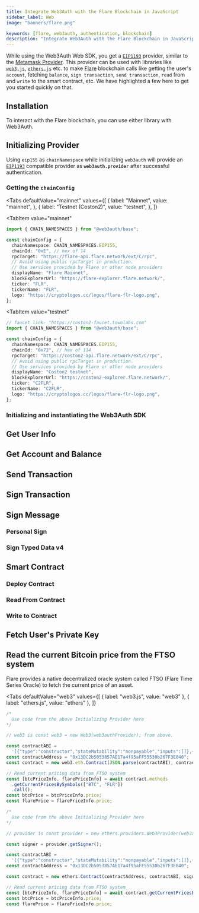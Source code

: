 ```yaml
---
title: Integrate Web3Auth with the Flare Blockchain in JavaScript
sidebar_label: Web
image: "banners/flare.png"

keywords: [flare, web3auth, authentication, blockchain]
description: "Integrate Web3Auth with the Flare Blockchain in JavaScript | Documentation - Web3Auth"
---
```



<SEO
  title="Integrate Web3Auth with the Flare Blockchain in JavaScript"
  description="Integrate Web3Auth with the Flare Blockchain in JavaScript | Documentation - Web3Auth"
  image="https://web3auth.io/docs/banners/flare.png"
  slug="/connect-blockchain/evm/flare/web"
/>

While using the Web3Auth Web SDK, you get a [`EIP1193`](https://eips.ethereum.org/EIPS/eip-1193)
provider, similar to the [Metamask Provider](https://docs.metamask.io/guide/ethereum-provider.html).
This provider can be used with libraries like
[`web3.js`](https://web3js.readthedocs.io/en/v1.2.8/getting-started.html),
[`ethers.js`](https://docs.ethers.io/v5/getting-started/) etc. to make
[Flare](https://www.flare.network) blockchain calls like getting the user's `account`, fetching
`balance`, `sign transaction`, `send transaction`, `read` from and `write` to the smart contract,
etc. We have highlighted a few here to get you started quickly on that.

## Installation

To interact with the Flare blockchain, you can use either library with Web3Auth.

<InstallationSnippet />

## Initializing Provider

Using `eip155` as `chainNamespace` while initializing `web3auth` will provide an
[`EIP1193`](https://eips.ethereum.org/EIPS/eip-1193) compatible provider as **`web3auth.provider`**
after successful authentication.

### Getting the `chainConfig`

<Tabs
 defaultValue="mainnet"
  values={[
    { label: "Mainnet", value: "mainnet", },
    { label: "Testnet (Coston2)", value: "testnet", },
  ]}
>
<TabItem
  value="mainnet"
>

```typescript
import { CHAIN_NAMESPACES } from "@web3auth/base";

const chainConfig = {
  chainNamespace: CHAIN_NAMESPACES.EIP155,
  chainId: "0xE", // hex of 14
  rpcTarget: "https://flare-api.flare.network/ext/C/rpc",
  // Avoid using public rpcTarget in production.
  // Use services provided by Flare or other node providers
  displayName: "Flare Mainnet",
  blockExplorerUrl: "https://flare-explorer.flare.network/",
  ticker: "FLR",
  tickerName: "FLR",
  logo: "https://cryptologos.cc/logos/flare-flr-logo.png",
};
```

</TabItem>

<TabItem
  value="testnet"
>

```typescript
// faucet link- "https://coston2-faucet.towolabs.com"
import { CHAIN_NAMESPACES } from "@web3auth/base";

const chainConfig = {
  chainNamespace: CHAIN_NAMESPACES.EIP155,
  chainId: "0x72", // hex of 114
  rpcTarget: "https://coston2-api.flare.network/ext/C/rpc",
  // Avoid using public rpcTarget in production.
  // Use services provided by Flare or other node providers
  displayName: "Coston2 testnet",
  blockExplorerUrl: "https://coston2-explorer.flare.network/",
  ticker: "C2FLR",
  tickerName: "C2FLR",
  logo: "https://cryptologos.cc/logos/flare-flr-logo.png",
};
```

</TabItem>
</Tabs>

### Initializing and instantiating the Web3Auth SDK

<InitializeWeb3Auth />

## Get User Info

<GetUserInfoSnippet />

## Get Account and Balance

<GetAccountAndBalanceSnippet />

## Send Transaction

<SendTransactionSnippet />

## Sign Transaction

<SignTransactionSnippet />

## Sign Message

### Personal Sign

<SignPersonalMessageSnippet />

### Sign Typed Data v4

<SignTypedDataV4Snippet />

## Smart Contract

<SmartContractSoliditySnippet />

### Deploy Contract

<DeployContractSolidityDeploySnippet />

### Read From Contract

<DeployContractSolidityReadSnippet />

### Write to Contract

<DeployContractSolidityWriteSnippet />

## Fetch User's Private Key

<FetchUserPrivateKeySnippet />

## Read the current Bitcoin price from the FTSO system

Flare provides a native decentralized oracle system called FTSO (Flare Time Series Oracle) to fetch
the current price of an asset.

<Tabs
  defaultValue="web3"
  values={[
    { label: "web3.js", value: "web3" },
    { label: "ethers.js", value: "ethers" },
  ]}
>
<TabItem value="web3">

```js
/*
  Use code from the above Initializing Provider here
*/

// web3 is const web3 = new Web3(web3authProvider); from above.

const contractABI =
  '[{"type":"constructor","stateMutability":"nonpayable","inputs":[]},{"type":"event","name":"GovernanceCallTimelocked","inputs":[{"type":"bytes4","name":"selector","internalType":"bytes4","indexed":false},{"type":"uint256","name":"allowedAfterTimestamp","internalType":"uint256","indexed":false},{"type":"bytes","name":"encodedCall","internalType":"bytes","indexed":false}],"anonymous":false},{"type":"event","name":"GovernanceInitialised","inputs":[{"type":"address","name":"initialGovernance","internalType":"address","indexed":false}],"anonymous":false},{"type":"event","name":"GovernedProductionModeEntered","inputs":[{"type":"address","name":"governanceSettings","internalType":"address","indexed":false}],"anonymous":false},{"type":"event","name":"TimelockedGovernanceCallCanceled","inputs":[{"type":"bytes4","name":"selector","internalType":"bytes4","indexed":false},{"type":"uint256","name":"timestamp","internalType":"uint256","indexed":false}],"anonymous":false},{"type":"event","name":"TimelockedGovernanceCallExecuted","inputs":[{"type":"bytes4","name":"selector","internalType":"bytes4","indexed":false},{"type":"uint256","name":"timestamp","internalType":"uint256","indexed":false}],"anonymous":false},{"type":"function","stateMutability":"nonpayable","outputs":[{"type":"uint256","name":"_assetIndex","internalType":"uint256"}],"name":"addFtso","inputs":[{"type":"address","name":"_ftsoContract","internalType":"contract IIFtso"}]},{"type":"function","stateMutability":"nonpayable","outputs":[],"name":"cancelGovernanceCall","inputs":[{"type":"bytes4","name":"_selector","internalType":"bytes4"}]},{"type":"function","stateMutability":"nonpayable","outputs":[],"name":"executeGovernanceCall","inputs":[{"type":"bytes4","name":"_selector","internalType":"bytes4"}]},{"type":"function","stateMutability":"view","outputs":[{"type":"address","name":"","internalType":"contract IIFtsoManager"}],"name":"ftsoManager","inputs":[]},{"type":"function","stateMutability":"view","outputs":[{"type":"address","name":"_addressUpdater","internalType":"address"}],"name":"getAddressUpdater","inputs":[]},{"type":"function","stateMutability":"view","outputs":[{"type":"tuple[]","name":"","internalType":"struct IFtsoRegistry.PriceInfo[]","components":[{"type":"uint256","name":"ftsoIndex","internalType":"uint256"},{"type":"uint256","name":"price","internalType":"uint256"},{"type":"uint256","name":"decimals","internalType":"uint256"},{"type":"uint256","name":"timestamp","internalType":"uint256"}]}],"name":"getAllCurrentPrices","inputs":[]},{"type":"function","stateMutability":"view","outputs":[{"type":"address[]","name":"_ftsos","internalType":"contract IIFtso[]"}],"name":"getAllFtsos","inputs":[]},{"type":"function","stateMutability":"view","outputs":[{"type":"uint256","name":"_price","internalType":"uint256"},{"type":"uint256","name":"_timestamp","internalType":"uint256"}],"name":"getCurrentPrice","inputs":[{"type":"string","name":"_symbol","internalType":"string"}]},{"type":"function","stateMutability":"view","outputs":[{"type":"uint256","name":"_price","internalType":"uint256"},{"type":"uint256","name":"_timestamp","internalType":"uint256"}],"name":"getCurrentPrice","inputs":[{"type":"uint256","name":"_assetIndex","internalType":"uint256"}]},{"type":"function","stateMutability":"view","outputs":[{"type":"uint256","name":"_price","internalType":"uint256"},{"type":"uint256","name":"_timestamp","internalType":"uint256"},{"type":"uint256","name":"_assetPriceUsdDecimals","internalType":"uint256"}],"name":"getCurrentPriceWithDecimals","inputs":[{"type":"uint256","name":"_assetIndex","internalType":"uint256"}]},{"type":"function","stateMutability":"view","outputs":[{"type":"uint256","name":"_price","internalType":"uint256"},{"type":"uint256","name":"_timestamp","internalType":"uint256"},{"type":"uint256","name":"_assetPriceUsdDecimals","internalType":"uint256"}],"name":"getCurrentPriceWithDecimals","inputs":[{"type":"string","name":"_symbol","internalType":"string"}]},{"type":"function","stateMutability":"view","outputs":[{"type":"tuple[]","name":"","internalType":"struct IFtsoRegistry.PriceInfo[]","components":[{"type":"uint256","name":"ftsoIndex","internalType":"uint256"},{"type":"uint256","name":"price","internalType":"uint256"},{"type":"uint256","name":"decimals","internalType":"uint256"},{"type":"uint256","name":"timestamp","internalType":"uint256"}]}],"name":"getCurrentPricesByIndices","inputs":[{"type":"uint256[]","name":"_indices","internalType":"uint256[]"}]},{"type":"function","stateMutability":"view","outputs":[{"type":"tuple[]","name":"","internalType":"struct IFtsoRegistry.PriceInfo[]","components":[{"type":"uint256","name":"ftsoIndex","internalType":"uint256"},{"type":"uint256","name":"price","internalType":"uint256"},{"type":"uint256","name":"decimals","internalType":"uint256"},{"type":"uint256","name":"timestamp","internalType":"uint256"}]}],"name":"getCurrentPricesBySymbols","inputs":[{"type":"string[]","name":"_symbols","internalType":"string[]"}]},{"type":"function","stateMutability":"view","outputs":[{"type":"address","name":"_activeFtso","internalType":"contract IIFtso"}],"name":"getFtso","inputs":[{"type":"uint256","name":"_assetIndex","internalType":"uint256"}]},{"type":"function","stateMutability":"view","outputs":[{"type":"address","name":"_activeFtso","internalType":"contract IIFtso"}],"name":"getFtsoBySymbol","inputs":[{"type":"string","name":"_symbol","internalType":"string"}]},{"type":"function","stateMutability":"view","outputs":[{"type":"address[5]","name":"_ftsoAddressHistory","internalType":"contract IIFtso[5]"}],"name":"getFtsoHistory","inputs":[{"type":"uint256","name":"_assetIndex","internalType":"uint256"}]},{"type":"function","stateMutability":"view","outputs":[{"type":"uint256","name":"_assetIndex","internalType":"uint256"}],"name":"getFtsoIndex","inputs":[{"type":"string","name":"_symbol","internalType":"string"}]},{"type":"function","stateMutability":"view","outputs":[{"type":"string","name":"_symbol","internalType":"string"}],"name":"getFtsoSymbol","inputs":[{"type":"uint256","name":"_assetIndex","internalType":"uint256"}]},{"type":"function","stateMutability":"view","outputs":[{"type":"address[]","name":"_ftsos","internalType":"contract IFtsoGenesis[]"}],"name":"getFtsos","inputs":[{"type":"uint256[]","name":"_assetIndices","internalType":"uint256[]"}]},{"type":"function","stateMutability":"view","outputs":[{"type":"address[]","name":"_ftsos","internalType":"contract IIFtso[]"}],"name":"getSupportedFtsos","inputs":[]},{"type":"function","stateMutability":"view","outputs":[{"type":"uint256[]","name":"_supportedIndices","internalType":"uint256[]"}],"name":"getSupportedIndices","inputs":[]},{"type":"function","stateMutability":"view","outputs":[{"type":"uint256[]","name":"_supportedIndices","internalType":"uint256[]"},{"type":"address[]","name":"_ftsos","internalType":"contract IIFtso[]"}],"name":"getSupportedIndicesAndFtsos","inputs":[]},{"type":"function","stateMutability":"view","outputs":[{"type":"uint256[]","name":"_supportedIndices","internalType":"uint256[]"},{"type":"string[]","name":"_supportedSymbols","internalType":"string[]"}],"name":"getSupportedIndicesAndSymbols","inputs":[]},{"type":"function","stateMutability":"view","outputs":[{"type":"uint256[]","name":"_supportedIndices","internalType":"uint256[]"},{"type":"string[]","name":"_supportedSymbols","internalType":"string[]"},{"type":"address[]","name":"_ftsos","internalType":"contract IIFtso[]"}],"name":"getSupportedIndicesSymbolsAndFtsos","inputs":[]},{"type":"function","stateMutability":"view","outputs":[{"type":"string[]","name":"_supportedSymbols","internalType":"string[]"}],"name":"getSupportedSymbols","inputs":[]},{"type":"function","stateMutability":"view","outputs":[{"type":"string[]","name":"_supportedSymbols","internalType":"string[]"},{"type":"address[]","name":"_ftsos","internalType":"contract IIFtso[]"}],"name":"getSupportedSymbolsAndFtsos","inputs":[]},{"type":"function","stateMutability":"view","outputs":[{"type":"address","name":"","internalType":"address"}],"name":"governance","inputs":[]},{"type":"function","stateMutability":"view","outputs":[{"type":"address","name":"","internalType":"contract IGovernanceSettings"}],"name":"governanceSettings","inputs":[]},{"type":"function","stateMutability":"nonpayable","outputs":[],"name":"initialise","inputs":[{"type":"address","name":"_initialGovernance","internalType":"address"}]},{"type":"function","stateMutability":"nonpayable","outputs":[],"name":"initialiseRegistry","inputs":[{"type":"address","name":"_addressUpdater","internalType":"address"}]},{"type":"function","stateMutability":"view","outputs":[{"type":"bool","name":"","internalType":"bool"}],"name":"productionMode","inputs":[]},{"type":"function","stateMutability":"nonpayable","outputs":[],"name":"removeFtso","inputs":[{"type":"address","name":"_ftso","internalType":"contract IIFtso"}]},{"type":"function","stateMutability":"nonpayable","outputs":[],"name":"switchToProductionMode","inputs":[]},{"type":"function","stateMutability":"view","outputs":[{"type":"uint256","name":"allowedAfterTimestamp","internalType":"uint256"},{"type":"bytes","name":"encodedCall","internalType":"bytes"}],"name":"timelockedCalls","inputs":[{"type":"bytes4","name":"","internalType":"bytes4"}]},{"type":"function","stateMutability":"nonpayable","outputs":[],"name":"updateContractAddresses","inputs":[{"type":"bytes32[]","name":"_contractNameHashes","internalType":"bytes32[]"},{"type":"address[]","name":"_contractAddresses","internalType":"address[]"}]}]';
const contractAddress = "0x13DC2b5053857AE17a4f95aFF55530b267F3E040";
const contract = new web3.eth.Contract(JSON.parse(contractABI), contractAddress);

// Read current pricing data from FTSO system
const [btcPriceInfo, flarePriceInfo] = await contract.methods
  .getCurrentPricesBySymbols(["BTC", "FLR"])
  .call();
const btcPrice = btcPriceInfo.price;
const flarePrice = flarePriceInfo.price;
```

</TabItem>
<TabItem value="ethers">

```js
/*
  Use code from the above Initializing Provider here
*/

// provider is const provider = new ethers.providers.Web3Provider(web3authProvider); from above.

const signer = provider.getSigner();

const contractABI =
  '[{"type":"constructor","stateMutability":"nonpayable","inputs":[]},{"type":"event","name":"GovernanceCallTimelocked","inputs":[{"type":"bytes4","name":"selector","internalType":"bytes4","indexed":false},{"type":"uint256","name":"allowedAfterTimestamp","internalType":"uint256","indexed":false},{"type":"bytes","name":"encodedCall","internalType":"bytes","indexed":false}],"anonymous":false},{"type":"event","name":"GovernanceInitialised","inputs":[{"type":"address","name":"initialGovernance","internalType":"address","indexed":false}],"anonymous":false},{"type":"event","name":"GovernedProductionModeEntered","inputs":[{"type":"address","name":"governanceSettings","internalType":"address","indexed":false}],"anonymous":false},{"type":"event","name":"TimelockedGovernanceCallCanceled","inputs":[{"type":"bytes4","name":"selector","internalType":"bytes4","indexed":false},{"type":"uint256","name":"timestamp","internalType":"uint256","indexed":false}],"anonymous":false},{"type":"event","name":"TimelockedGovernanceCallExecuted","inputs":[{"type":"bytes4","name":"selector","internalType":"bytes4","indexed":false},{"type":"uint256","name":"timestamp","internalType":"uint256","indexed":false}],"anonymous":false},{"type":"function","stateMutability":"nonpayable","outputs":[{"type":"uint256","name":"_assetIndex","internalType":"uint256"}],"name":"addFtso","inputs":[{"type":"address","name":"_ftsoContract","internalType":"contract IIFtso"}]},{"type":"function","stateMutability":"nonpayable","outputs":[],"name":"cancelGovernanceCall","inputs":[{"type":"bytes4","name":"_selector","internalType":"bytes4"}]},{"type":"function","stateMutability":"nonpayable","outputs":[],"name":"executeGovernanceCall","inputs":[{"type":"bytes4","name":"_selector","internalType":"bytes4"}]},{"type":"function","stateMutability":"view","outputs":[{"type":"address","name":"","internalType":"contract IIFtsoManager"}],"name":"ftsoManager","inputs":[]},{"type":"function","stateMutability":"view","outputs":[{"type":"address","name":"_addressUpdater","internalType":"address"}],"name":"getAddressUpdater","inputs":[]},{"type":"function","stateMutability":"view","outputs":[{"type":"tuple[]","name":"","internalType":"struct IFtsoRegistry.PriceInfo[]","components":[{"type":"uint256","name":"ftsoIndex","internalType":"uint256"},{"type":"uint256","name":"price","internalType":"uint256"},{"type":"uint256","name":"decimals","internalType":"uint256"},{"type":"uint256","name":"timestamp","internalType":"uint256"}]}],"name":"getAllCurrentPrices","inputs":[]},{"type":"function","stateMutability":"view","outputs":[{"type":"address[]","name":"_ftsos","internalType":"contract IIFtso[]"}],"name":"getAllFtsos","inputs":[]},{"type":"function","stateMutability":"view","outputs":[{"type":"uint256","name":"_price","internalType":"uint256"},{"type":"uint256","name":"_timestamp","internalType":"uint256"}],"name":"getCurrentPrice","inputs":[{"type":"string","name":"_symbol","internalType":"string"}]},{"type":"function","stateMutability":"view","outputs":[{"type":"uint256","name":"_price","internalType":"uint256"},{"type":"uint256","name":"_timestamp","internalType":"uint256"}],"name":"getCurrentPrice","inputs":[{"type":"uint256","name":"_assetIndex","internalType":"uint256"}]},{"type":"function","stateMutability":"view","outputs":[{"type":"uint256","name":"_price","internalType":"uint256"},{"type":"uint256","name":"_timestamp","internalType":"uint256"},{"type":"uint256","name":"_assetPriceUsdDecimals","internalType":"uint256"}],"name":"getCurrentPriceWithDecimals","inputs":[{"type":"uint256","name":"_assetIndex","internalType":"uint256"}]},{"type":"function","stateMutability":"view","outputs":[{"type":"uint256","name":"_price","internalType":"uint256"},{"type":"uint256","name":"_timestamp","internalType":"uint256"},{"type":"uint256","name":"_assetPriceUsdDecimals","internalType":"uint256"}],"name":"getCurrentPriceWithDecimals","inputs":[{"type":"string","name":"_symbol","internalType":"string"}]},{"type":"function","stateMutability":"view","outputs":[{"type":"tuple[]","name":"","internalType":"struct IFtsoRegistry.PriceInfo[]","components":[{"type":"uint256","name":"ftsoIndex","internalType":"uint256"},{"type":"uint256","name":"price","internalType":"uint256"},{"type":"uint256","name":"decimals","internalType":"uint256"},{"type":"uint256","name":"timestamp","internalType":"uint256"}]}],"name":"getCurrentPricesByIndices","inputs":[{"type":"uint256[]","name":"_indices","internalType":"uint256[]"}]},{"type":"function","stateMutability":"view","outputs":[{"type":"tuple[]","name":"","internalType":"struct IFtsoRegistry.PriceInfo[]","components":[{"type":"uint256","name":"ftsoIndex","internalType":"uint256"},{"type":"uint256","name":"price","internalType":"uint256"},{"type":"uint256","name":"decimals","internalType":"uint256"},{"type":"uint256","name":"timestamp","internalType":"uint256"}]}],"name":"getCurrentPricesBySymbols","inputs":[{"type":"string[]","name":"_symbols","internalType":"string[]"}]},{"type":"function","stateMutability":"view","outputs":[{"type":"address","name":"_activeFtso","internalType":"contract IIFtso"}],"name":"getFtso","inputs":[{"type":"uint256","name":"_assetIndex","internalType":"uint256"}]},{"type":"function","stateMutability":"view","outputs":[{"type":"address","name":"_activeFtso","internalType":"contract IIFtso"}],"name":"getFtsoBySymbol","inputs":[{"type":"string","name":"_symbol","internalType":"string"}]},{"type":"function","stateMutability":"view","outputs":[{"type":"address[5]","name":"_ftsoAddressHistory","internalType":"contract IIFtso[5]"}],"name":"getFtsoHistory","inputs":[{"type":"uint256","name":"_assetIndex","internalType":"uint256"}]},{"type":"function","stateMutability":"view","outputs":[{"type":"uint256","name":"_assetIndex","internalType":"uint256"}],"name":"getFtsoIndex","inputs":[{"type":"string","name":"_symbol","internalType":"string"}]},{"type":"function","stateMutability":"view","outputs":[{"type":"string","name":"_symbol","internalType":"string"}],"name":"getFtsoSymbol","inputs":[{"type":"uint256","name":"_assetIndex","internalType":"uint256"}]},{"type":"function","stateMutability":"view","outputs":[{"type":"address[]","name":"_ftsos","internalType":"contract IFtsoGenesis[]"}],"name":"getFtsos","inputs":[{"type":"uint256[]","name":"_assetIndices","internalType":"uint256[]"}]},{"type":"function","stateMutability":"view","outputs":[{"type":"address[]","name":"_ftsos","internalType":"contract IIFtso[]"}],"name":"getSupportedFtsos","inputs":[]},{"type":"function","stateMutability":"view","outputs":[{"type":"uint256[]","name":"_supportedIndices","internalType":"uint256[]"}],"name":"getSupportedIndices","inputs":[]},{"type":"function","stateMutability":"view","outputs":[{"type":"uint256[]","name":"_supportedIndices","internalType":"uint256[]"},{"type":"address[]","name":"_ftsos","internalType":"contract IIFtso[]"}],"name":"getSupportedIndicesAndFtsos","inputs":[]},{"type":"function","stateMutability":"view","outputs":[{"type":"uint256[]","name":"_supportedIndices","internalType":"uint256[]"},{"type":"string[]","name":"_supportedSymbols","internalType":"string[]"}],"name":"getSupportedIndicesAndSymbols","inputs":[]},{"type":"function","stateMutability":"view","outputs":[{"type":"uint256[]","name":"_supportedIndices","internalType":"uint256[]"},{"type":"string[]","name":"_supportedSymbols","internalType":"string[]"},{"type":"address[]","name":"_ftsos","internalType":"contract IIFtso[]"}],"name":"getSupportedIndicesSymbolsAndFtsos","inputs":[]},{"type":"function","stateMutability":"view","outputs":[{"type":"string[]","name":"_supportedSymbols","internalType":"string[]"}],"name":"getSupportedSymbols","inputs":[]},{"type":"function","stateMutability":"view","outputs":[{"type":"string[]","name":"_supportedSymbols","internalType":"string[]"},{"type":"address[]","name":"_ftsos","internalType":"contract IIFtso[]"}],"name":"getSupportedSymbolsAndFtsos","inputs":[]},{"type":"function","stateMutability":"view","outputs":[{"type":"address","name":"","internalType":"address"}],"name":"governance","inputs":[]},{"type":"function","stateMutability":"view","outputs":[{"type":"address","name":"","internalType":"contract IGovernanceSettings"}],"name":"governanceSettings","inputs":[]},{"type":"function","stateMutability":"nonpayable","outputs":[],"name":"initialise","inputs":[{"type":"address","name":"_initialGovernance","internalType":"address"}]},{"type":"function","stateMutability":"nonpayable","outputs":[],"name":"initialiseRegistry","inputs":[{"type":"address","name":"_addressUpdater","internalType":"address"}]},{"type":"function","stateMutability":"view","outputs":[{"type":"bool","name":"","internalType":"bool"}],"name":"productionMode","inputs":[]},{"type":"function","stateMutability":"nonpayable","outputs":[],"name":"removeFtso","inputs":[{"type":"address","name":"_ftso","internalType":"contract IIFtso"}]},{"type":"function","stateMutability":"nonpayable","outputs":[],"name":"switchToProductionMode","inputs":[]},{"type":"function","stateMutability":"view","outputs":[{"type":"uint256","name":"allowedAfterTimestamp","internalType":"uint256"},{"type":"bytes","name":"encodedCall","internalType":"bytes"}],"name":"timelockedCalls","inputs":[{"type":"bytes4","name":"","internalType":"bytes4"}]},{"type":"function","stateMutability":"nonpayable","outputs":[],"name":"updateContractAddresses","inputs":[{"type":"bytes32[]","name":"_contractNameHashes","internalType":"bytes32[]"},{"type":"address[]","name":"_contractAddresses","internalType":"address[]"}]}]';
const contractAddress = "0x13DC2b5053857AE17a4f95aFF55530b267F3E040";

const contract = new ethers.Contract(contractAddress, contractABI, signer);

// Read current pricing data from FTSO system
const [btcPriceInfo, flarePriceInfo] = await contract.getCurrentPricesBySymbols(["BTC", "FLR"]);
const btcPrice = btcPriceInfo.price;
const flarePrice = flarePriceInfo.price;
```

</TabItem>
</Tabs>
